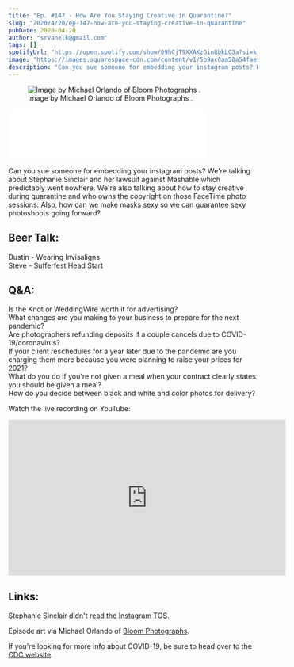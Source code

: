 ```yaml
---
title: "Ep. #147 - How Are You Staying Creative in Quarantine?"
slug: "2020/4/20/ep-147-how-are-you-staying-creative-in-quarantine"
pubDate: 2020-04-20
author: "srvanelk@gmail.com"
tags: []
spotifyUrl: "https://open.spotify.com/show/09hCjT9XXAKzGin8bkLG3a?si=kjRZvQ1JTb6Ov3HVzSSlWA"
image: "https://images.squarespace-cdn.com/content/v1/5b9ac0aa50a54faef024c950/1587414569649-NEPXQ21GK6OZPHA61COJ/Michael+Orlando+-+1.jpg?format=original"
description: "Can you sue someone for embedding your instagram posts? We're talking about Stephanie Sinclair and her lawsuit against Mashable which predictably went nowhere. We're also talking about how to stay creative during quarantine and who owns the copyright on those FaceTime photo sessions. Also, how can we make masks sexy so we can guarantee sexy photoshoots going forward?"
---
```


<figure>
  <img src="https://images.squarespace-cdn.com/content/v1/5b9ac0aa50a54faef024c950/1587414569649-NEPXQ21GK6OZPHA61COJ/Michael+Orlando+-+1.jpg?format=original" alt=" Image by Michael Orlando of  Bloom Photographs . " />
  <figcaption>Image by Michael Orlando of  Bloom Photographs .</figcaption>
</figure>
<iframe class="embedly-embed" src="//cdn.embedly.com/widgets/media.html?src=https%3A%2F%2Fanchor.fm%2Fweddingphotohangover%2Fembed%2Fepisodes%2FEp--147---How-Are-You-Staying-Creative-in-Quarantine-ed1m6h&display_name=Anchor+FM+Inc.&url=https%3A%2F%2Fanchor.fm%2Fweddingphotohangover%2Fepisodes%2FEp--147---How-Are-You-Staying-Creative-in-Quarantine-ed1m6h&image=https%3A%2F%2Fd3t3ozftmdmh3i.cloudfront.net%2Fproduction%2Fpodcast_uploaded_episode400%2F805714%2F805714-1587414483884-fc932d2a88c22.jpg&key=61d05c9d54e8455ea7a9677c366be814&type=text%2Fhtml&schema=anchor&wmode=opaque" width="400" height="102" scrolling="no" title="Anchor FM Inc. embed" frameborder="0" allow="autoplay; fullscreen" allowfullscreen="true"></iframe>

Can you sue someone for embedding your instagram posts? We're talking about Stephanie Sinclair and her lawsuit against Mashable which predictably went nowhere. We're also talking about how to stay creative during quarantine and who owns the copyright on those FaceTime photo sessions. Also, how can we make masks sexy so we can guarantee sexy photoshoots going forward?

## Beer Talk:  
Dustin - Wearing Invisaligns  
Steve - Sufferfest Head Start

## Q&A:  
Is the Knot or WeddingWire worth it for advertising?  
What changes are you making to your business to prepare for the next pandemic?  
Are photographers refunding deposits if a couple cancels due to COVID-19/coronavirus?  
If your client reschedules for a year later due to the pandemic are you charging them more because you were planning to raise your prices for 2021?  
What do you do if you're not given a meal when your contract clearly states you should be given a meal?  
How do you decide between black and white and color photos for delivery?

Watch the live recording on YouTube:

<iframe width="560" height="315" src="https://www.youtube.com/embed/U6YKD5dOiJk" frameborder="0" allow="autoplay; encrypted-media" allowfullscreen></iframe>

## Links:  
Stephanie Sinclair [didn't read the Instagram TOS](https://www.theverge.com/2020/4/14/21221078/stephanie-sinclair-mashable-instagram-embed-copyright-lawsuit-dismissed).

Episode art via Michael Orlando of [Bloom Photographs](https://www.bloomphotographs.com/).

If you're looking for more info about COVID-19, be sure to head over to the [CDC website](https://www.cdc.gov/coronavirus/2019-ncov/index.html).

